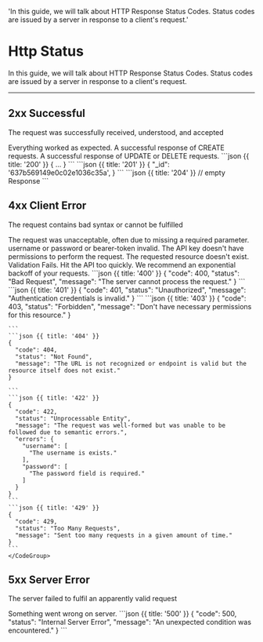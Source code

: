
  'In this guide, we will talk about HTTP Response Status Codes. Status codes are issued by a server in response to a client\'s request.'

# Http Status

In this guide, we will talk about HTTP Response Status Codes. Status codes are issued by a server in response to a client's request.

---

## 2xx Successful

The request was successfully received, understood, and accepted

<Row>
  <Col>
    <Properties>
      <Property name="200 - OK">
        Everything worked as expected.
      </Property>
      <Property name="201 - Created">
        A successful response of CREATE requests.
      </Property>
      <Property name="204 - No Content">
        A successful response of UPDATE or DELETE requests.
      </Property>
    </Properties>
  </Col>
  <Col sticky>
    <CodeGroup title="Response">
    ```json {{ title: '200' }}
    {
      ...
    }
    ```
    ```json {{ title: '201' }}
    {
      "_id": '637b569149e0c02e1036c35a',
    }
    ```
    ```json {{ title: '204' }}
    // empty Response
    ```
    </CodeGroup>
  </Col>
</Row>

## 4xx Client Error

The request contains bad syntax or cannot be fulfilled

<Row>
  <Col>
    <Properties>
      <Property name="400 - Bad Request">
        The request was unacceptable, often due to missing a required parameter.
      </Property>
      <Property name="401 - Unauthorized">
        username or password or bearer-token invalid.
      </Property>
      <Property name="403 - Forbidden">
        The API key doesn't have permissions to perform the request.
      </Property>
      <Property name="404 - Not Found">
        The requested resource doesn't exist.
      </Property>
      <Property name="422 - Unprocessable Entity">
        Validation Fails.
      </Property>
      <Property name="429 - Too Many Requests">
        Hit the API too quickly. We recommend an exponential backoff of your requests.
      </Property>
    </Properties>
  </Col>
  <Col sticky>
    <CodeGroup title="Error Response">
    ```json {{ title: '400' }}
    {
      "code": 400,
      "status": "Bad Request",
      "message": "The server cannot process the request."
    }
    ```
    ```json {{ title: '401' }}
    {
      "code": 401,
      "status": "Unauthorized",
      "message": "Authentication credentials is invalid."
    }
    ```
    ```json {{ title: '403' }}
    {
      "code": 403,
      "status": "Forbidden",
      "message": "Don't have necessary permissions for this resource."
    }

    ```
    ```json {{ title: '404' }}
    {
      "code": 404,
      "status": "Not Found",
      "message": "The URL is not recognized or endpoint is valid but the resource itself does not exist."
    }

    ```
    ```json {{ title: '422' }}
    {
      "code": 422,
      "status": "Unprocessable Entity",
      "message": "The request was well-formed but was unable to be followed due to semantic errors.",
      "errors": {
        "username": [
          "The username is exists."
        ],
        "password": [
          "The password field is required."
        ]
      }
    }
    ```
    ```json {{ title: '429' }}
    {
      "code": 429,
      "status": "Too Many Requests",
      "message": "Sent too many requests in a given amount of time."
    }
    ```
    </CodeGroup>
  </Col>
</Row>

## 5xx Server Error

The server failed to fulfil an apparently valid request

<Row>
  <Col>
    <Properties>
      <Property name="500 - Internal Server Error">
        Something went wrong on server.
      </Property>
    </Properties>
  </Col>
  <Col sticky>
    <CodeGroup title="Error Response">
    ```json {{ title: '500' }}
    {
      "code": 500,
      "status": "Internal Server Error",
      "message": "An unexpected condition was encountered."
    }
    ```
    </CodeGroup>
  </Col>
</Row>